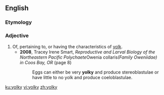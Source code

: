 ==English==

===Etymology===
{{suffix|yolk|y|lang=en}}

===Adjective===
{{en-adj|er}}

# Of, pertaining to, or having the characteristics of [[yolk]].
#* '''2008''', Tracey Irene Smart, ''Reproductive and Larval Biology of the Northeastern Pacific Polychaete ''Owenia collaris'' (Family Oweniidae) in Coos Bay, OR'' (page 8)
#*: Eggs can either be very '''yolky''' and produce stereoblastulae or have little to no yolk and produce coeloblastulae.

[[ku:yolky]]
[[vi:yolky]]
[[zh:yolky]]
